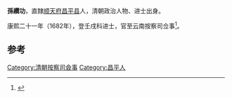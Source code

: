 '''孫纘功'''，直隸[[顺天府|顺天府]][[昌平县|昌平县]]人，清朝政治人物、进士出身。

康熙二十一年（1682年），登壬戌科进士，官至云南按察司佥事<ref>{{cite news|author=陈泽希|title=清代北京汉人进士考|url=http://szb.bjedu.cn/jysh/2010-10-15/879.html|accessdate=2013-08-25|newspaper=京教纵横|deadurl=yes|archiveurl=https://web.archive.org/web/20130921053444/http://szb.bjedu.cn/jysh/2010-10-15/879.html|archivedate=2013-09-21}}</ref>。

==参考==
{{Reflist}}
{{清朝人物小作品}}
{{康熙二十一年壬戌科殿試金榜}}
{{DEFAULTSORT:Sun孙}}
[[Category:清朝按察司僉事|Category:清朝按察司僉事]]
[[Category:昌平人|Category:昌平人]]